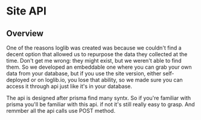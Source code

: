 
# Site API

## Overview

One of the reasons loglib was created was because we couldn't find a decent option that allowed us to repurpose the data they collected at the time. Don't get me wrong: they might exist, but we weren't able to find them. So we developed an embeddable one where you can grab your own data from your database, but if you use the site version, either self-deployed or on loglib.io, you lose that ability, so we made sure you can access it through api just like it's in your database.

<Callout>
  The api is designed after prisma find many syntx. So if you're familiar with
  prisma you'll be familiar with this api. if not it's still really easy to
  grasp. And remmber all the api calls use POST method.
</Callout>
